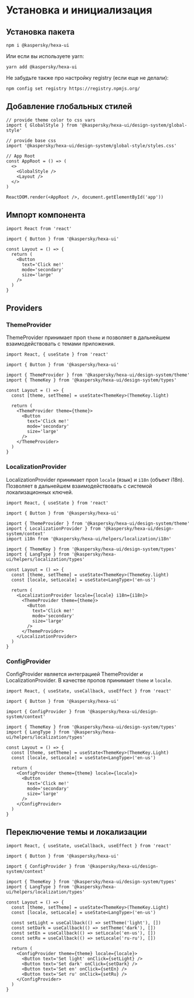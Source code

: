 
<Meta title="Docs/Установка и инициализация" />

# Установка и инициализация

## Установка пакета
```
npm i @kaspersky/hexa-ui
```
Или если вы используете yarn:
```
yarn add @kaspersky/hexa-ui
```
Не забудьте также про настройку registry (если еще не делали):
```
npm config set registry https://registry.npmjs.org/
```

## Добавление глобальных стилей

```
// provide theme color to css vars
import { GlobalStyle } from '@kaspersky/hexa-ui/design-system/global-style'

// provide base css
import '@kaspersky/hexa-ui/design-system/global-style/styles.css'

// App Root
const AppRoot = () => (
  <>
    <GlobalStyle />
    <Layout />
  </>
)

ReactDOM.render(<AppRoot />, document.getElementById('app'))
```

## Импорт компонента
```
import React from 'react'

import { Button } from '@kaspersky/hexa-ui'

const Layout = () => {
  return (
    <Button
      text='Click me!'
      mode='secondary'
      size='large'
    />
  )
}
```

## Providers

### ThemeProvider
ThemeProvider принимает проп `theme` и позволяет в дальнейшем взаимодействовать с темами приложения.
```
import React, { useState } from 'react'

import { Button } from '@kaspersky/hexa-ui'

import { ThemeProvider } from '@kaspersky/hexa-ui/design-system/theme'
import { ThemeKey } from '@kaspersky/hexa-ui/design-system/types'

const Layout = () => {
  const [theme, setTheme] = useState<ThemeKey>(ThemeKey.light)

  return (
    <ThemeProvider theme={theme}>
      <Button
        text='Click me!'
        mode='secondary'
        size='large'
      />
    </ThemeProvider>
  )
}
```

### LocalizationProvider
LocalizationProvider принимает проп `locale` (язык) и `i18n` (объект i18n). Позволяет в дальнейшем взаимодействовать с
системой локализационных ключей.
```
import React, { useState } from 'react'

import { Button } from '@kaspersky/hexa-ui'

import { ThemeProvider } from '@kaspersky/hexa-ui/design-system/theme'
import { LocalizationProvider } from '@kaspersky/hexa-ui/design-system/context'
import i18n from '@kaspersky/hexa-ui/helpers/localization/i18n'

import { ThemeKey } from '@kaspersky/hexa-ui/design-system/types'
import { LangType } from '@kaspersky/hexa-ui/helpers/localization/types'

const Layout = () => {
  const [theme, setTheme] = useState<ThemeKey>(ThemeKey.light)
  const [locale, setLocale] = useState<LangType>('en-us')

  return (
    <LocalizationProvider locale={locale} i18n={i18n}>
      <ThemeProvider theme={theme}>
        <Button
          text='Click me!'
          mode='secondary'
          size='large'
        />
      </ThemeProvider>
    </LocalizationProvider>
  )
}
```

### ConfigProvider
ConfigProvider является интеграцией ThemeProvider и LocalizationProvider.
В качестве пропов принимает `theme` и `locale`.

```
import React, { useState, useCallback, useEffect } from 'react'

import { Button } from '@kaspersky/hexa-ui'

import { ConfigProvider } from '@kaspersky/hexa-ui/design-system/context'

import { ThemeKey } from '@kaspersky/hexa-ui/design-system/types'
import { LangType } from '@kaspersky/hexa-ui/helpers/localization/types'

const Layout = () => {
  const [theme, setTheme] = useState<ThemeKey>(ThemeKey.Light)
  const [locale, setLocale] = useState<LangType>('en-us')

  return (
    <ConfigProvider theme={theme} locale={locale}>
      <Button
        text='Click me!'
        mode='secondary'
        size='large'
      />
    </ConfigProvider>
  )
}
```

## Переключение темы и локализации
```
import React, { useState, useCallback, useEffect } from 'react'

import { Button } from '@kaspersky/hexa-ui'

import { ConfigProvider } from '@kaspersky/hexa-ui/design-system/context'

import { ThemeKey } from '@kaspersky/hexa-ui/design-system/types'
import { LangType } from '@kaspersky/hexa-ui/helpers/localization/types'

const Layout = () => {
  const [theme, setTheme] = useState<ThemeKey>(ThemeKey.Light)
  const [locale, setLocale] = useState<LangType>('en-us')

  const setLight = useCallback(() => setTheme('light'), [])
  const setDark = useCallback(() => setTheme('dark'), [])
  const setEn = useCallback(() => setLocale('en-us'), [])
  const setRu = useCallback(() => setLocale('ru-ru'), [])

  return (
    <ConfigProvider theme={theme} locale={locale}>
      <Button text='Set light' onClick={setLight} />
      <Button text='Set dark' onClick={setDark} />
      <Button text='Set en' onClick={setEn} />
      <Button text='Set ru' onClick={setRu} />
    </ConfigProvider>
  )
}
```
